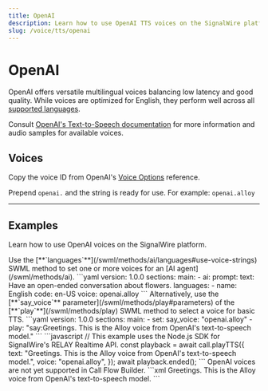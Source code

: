```yaml
---
title: OpenAI
description: Learn how to use OpenAI TTS voices on the SignalWire platform.
slug: /voice/tts/openai
---
```


# OpenAI

OpenAI offers versatile multilingual voices balancing low latency and good quality.
While voices are optimized for English, they perform well across all [supported languages](https://platform.openai.com/docs/guides/text-to-speech/supported-languages).

Consult [OpenAI's Text-to-Speech documentation](https://platform.openai.com/docs/guides/text-to-speech/overview)
for more information and audio samples for available voices.

## Voices

Copy the voice ID from OpenAI's [Voice Options](https://platform.openai.com/docs/guides/text-to-speech/voice-options) reference.

Prepend `openai.` and the string is ready for use.
For example: `openai.alloy`

---

## Examples

Learn how to use OpenAI voices on the SignalWire platform.

<Tabs>
<TabItem value="swml" label="SWML">
Use the
[**`languages`**](/swml/methods/ai/languages#use-voice-strings)
SWML method to set one or more voices for an [AI agent](/swml/methods/ai).
```yaml
version: 1.0.0
sections:
  main:
  - ai:
      prompt:
        text: Have an open-ended conversation about flowers.
      languages:
        - name: English
          code: en-US
          voice: openai.alloy
```
Alternatively, use the [**`say_voice`** parameter](/swml/methods/play#parameters) 
of the [**`play`**](/swml/methods/play)
SWML method to select a voice for basic TTS.
```yaml
version: 1.0.0
sections:
  main:
  - set:
      say_voice: "openai.alloy"
  - play: "say:Greetings. This is the Alloy voice from OpenAI's text-to-speech model."
```
</TabItem>
<TabItem value="relay" label="RELAY Realtime SDK">
```javascript
// This example uses the Node.js SDK for SignalWire's RELAY Realtime API.
const playback = await call.playTTS({ 
    text: "Greetings. This is the Alloy voice from OpenAI's text-to-speech model.",
    voice: "openai.alloy",
});
await playback.ended();
```
</TabItem>
<TabItem value="cfb" label="Call Flow Builder">
OpenAI voices are not yet supported in Call Flow Builder.
</TabItem>
<TabItem value="cxml" label="cXML">
```xml
<?xml version="1.0" encoding="UTF-8"?>
<Response>
<Say voice="openai.alloy">
    Greetings. This is the Alloy voice from OpenAI's text-to-speech model.
</Say>
</Response>
```
</TabItem>
</Tabs>